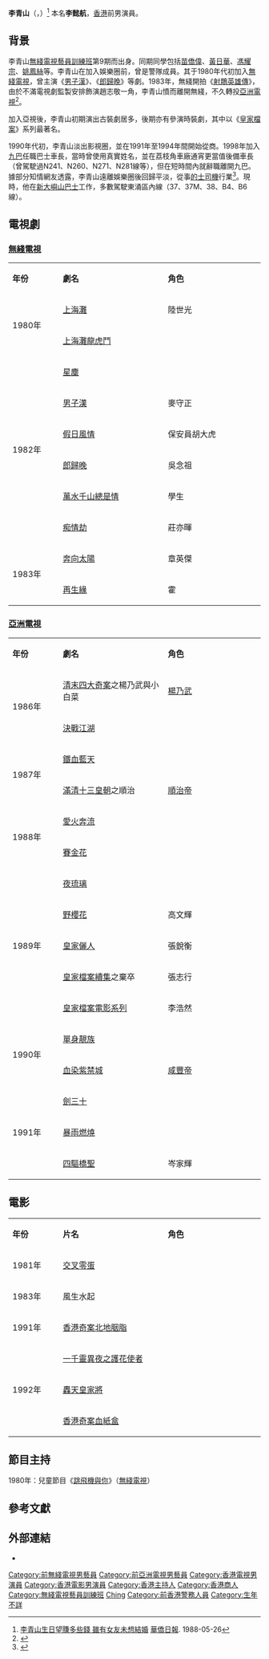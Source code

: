 {{藝人
|姓名 = 李青山
|類型 = 男演員
|圖片 = <!--建議使用自由版權圖像-->
|圖片尺寸 = 
|圖片簡介 = 
|本名 = 李懿航
|外文名 = 
|外文 = 
|羅馬拼音 = Lee Ching Shan
|英文名 = 
|暱稱 = 
|其他藝名 = 
|國籍 = {{CNHK}}
|民族 = 
|籍貫 = 
|出生日期 = 5月26日 
|出生地點 = {{HKG-1959}}[[屯門|屯門]][[青山村_(香港)|青山村]]
|逝世日期 = 
|逝世地點 = 
|職業 = 前演員、司機
|語言 = 粵語、英語、國語
|教育程度 = 
|母校 = 
|宗教信仰 = 未知
|配偶 = 
|兒女 = 
|父母 = 
|親屬 = 
|音樂類型 = 
|演奏樂器 = 
|出道地點 = 
|出道日期 = 
|出道作 = 
|代表作 = 《[[男子漢_(電視劇)|男子漢]]》<br/>《[[郎歸晚|郎歸晚]]》
|著名角色 = 
|活躍年代 = 1980年代－1990年代初
|唱片公司 = 
|經紀公司 = 
|網站 = 
|相關團體 = 
|IMDb = 4127816
|現任成員 = 
|過往成員 = 
|獎項 = 
}}
'''李青山'''（{{lang-en|Lee Ching Shan}}，{{bd||5月26日}}）<ref>[https://mmis.hkpl.gov.hk/coverpage/-/coverpage/view?_coverpage_WAR_mmisportalportlet_hsf=%E6%9D%8E%E9%9D%92%E5%B1%B1&p_r_p_-1078056564_c=QF757YsWv59H%2FuxqfBwEJGc%2FOeby8p31&_coverpage_WAR_mmisportalportlet_o=89&_coverpage_WAR_mmisportalportlet_actual_q=%28%20verbatim_dc.collection%3A%28%22Old%5C%20HK%5C%20Newspapers%22%29%20%29%20AND+%28%20%28%20allTermsMandatory%3A%28true%29%20OR+all_dc.title%3A%28%E6%9D%8E%E9%9D%92%E5%B1%B1%29%20OR+all_dc.creator%3A%28%E6%9D%8E%E9%9D%92%E5%B1%B1%29%20OR+all_dc.contributor%3A%28%E6%9D%8E%E9%9D%92%E5%B1%B1%29%20OR+all_dc.subject%3A%28%E6%9D%8E%E9%9D%92%E5%B1%B1%29%20OR+fulltext%3A%28%E6%9D%8E%E9%9D%92%E5%B1%B1%29%20OR+all_dc.description%3A%28%E6%9D%8E%E9%9D%92%E5%B1%B1%29%20%29%20%29&_coverpage_WAR_mmisportalportlet_sort_field=score&_coverpage_WAR_mmisportalportlet_sort_order=desc 李青山生日望賺多些錢 雖有女友未想結婚] {{Wayback|url=https://mmis.hkpl.gov.hk/coverpage/-/coverpage/view?_coverpage_WAR_mmisportalportlet_hsf=%E6%9D%8E%E9%9D%92%E5%B1%B1&p_r_p_-1078056564_c=QF757YsWv59H%2FuxqfBwEJGc%2FOeby8p31&_coverpage_WAR_mmisportalportlet_o=89&_coverpage_WAR_mmisportalportlet_actual_q=%28%20verbatim_dc.collection%3A%28%22Old%5C%20HK%5C%20Newspapers%22%29%20%29%20AND+%28%20%28%20allTermsMandatory%3A%28true%29%20OR+all_dc.title%3A%28%E6%9D%8E%E9%9D%92%E5%B1%B1%29%20OR+all_dc.creator%3A%28%E6%9D%8E%E9%9D%92%E5%B1%B1%29%20OR+all_dc.contributor%3A%28%E6%9D%8E%E9%9D%92%E5%B1%B1%29%20OR+all_dc.subject%3A%28%E6%9D%8E%E9%9D%92%E5%B1%B1%29%20OR+fulltext%3A%28%E6%9D%8E%E9%9D%92%E5%B1%B1%29%20OR+all_dc.description%3A%28%E6%9D%8E%E9%9D%92%E5%B1%B1%29%20%29%20%29&_coverpage_WAR_mmisportalportlet_sort_field=score&_coverpage_WAR_mmisportalportlet_sort_order=desc |date=20210612024006 }} [[華僑日報|華僑日報]]. 1988-05-26</ref>
本名'''李懿航'''，[[香港|香港]]前男演員。

==背景==
李青山[[無綫電視藝員訓練班|無綫電視藝員訓練班]]第9期而出身。同期同學包括[[苗僑偉|苗僑偉]]、[[黃日華|黃日華]]、[[馮耀宗|馮耀宗]]、[[姚鳳絲|姚鳳絲]]等。李青山在加入娛樂圈前，曾是警隊成員。其于1980年代初加入[[無綫電視|無綫電視]]，曾主演《[[男子漢_(電視劇)|男子漢]]》、《[[郎歸晚|郎歸晚]]》等劇。1983年，無綫開拍《[[射鵰英雄傳_(1983年電視劇)|射鵰英雄傳]]》，由於不滿電視劇監製安排飾演趙志敬一角，李青山憤而離開無綫，不久轉投[[亞洲電視|亞洲電視]]<ref>{{Cite news |url=https://hk.on.cc/hk/bkn/cnt/lifestyle/20190630/mobile/bkn-20190630080018530-0630_00982_001.html |title=香港估估吓：呢套警匪劇　大家記唔記得？ |publisher=on.cc東網 |date=2019-06-30 |access-date=2020-04-22 |archive-date=2021-06-12 |archive-url=https://web.archive.org/web/20210612111634/https://hk.on.cc/hk/bkn/cnt/lifestyle/20190630/mobile/bkn-20190630080018530-0630_00982_001.html |dead-url=no }}</ref>。

加入亞視後，李青山初期演出古裝劇居多，後期亦有參演時裝劇，其中以《[[皇家檔案|皇家檔案]]》系列最著名。

1990年代初，李青山淡出影視圈，並在1991年至1994年間開始從商。1998年加入[[九巴|九巴]]任職巴士車長，當時曾使用真實姓名，並在荔枝角車廠通宵更當值後備車長（曾駕駛過N241、N260、N271、N281線等），但在短時間內就辭職離開九巴。據部分知情網友透露，李青山遠離娛樂圈後回歸平淡，從事[[的士司機|的士司機]]行業<ref>{{Cite news|url=https://hk.entertainment.appledaily.com/entertainment/daily/article/20150617/19186792 |title=去晒邊？：七個銷聲匿迹的小生 |publisher=香港蘋果日報 |date=2015-06-17 |access-date=2020-04-22}}</ref>。現時，他在[[新大嶼山巴士|新大嶼山巴士]]工作，多數駕駛東涌區內線（37、37M、38、B4、B6線）。

==電視劇==
===[[無綫電視|無綫電視]]===
{|class="wikitable" width="60%"
|- style="background:#87CEFA; color:black" align=center
|style="width:12%"|'''年份'''||style="width:25%"|'''劇名'''||style="width:23%"|'''角色'''
|-
|rowspan="2"|1980年||[[上海灘_(1980年電視劇)|上海灘]]||陸世光
|-
|[[上海灘龍虎鬥|上海灘龍虎鬥]]||
|-
|rowspan="6"|1982年|| [[星塵　(電視劇)|星塵]]||
|-
|[[男子漢　(電視劇)|男子漢]]||麥守正
|-
|[[假日風情|假日風情]]||保安員胡大虎
|-
|[[郎歸晚|郎歸晚]]||吳念祖
|-
|[[萬水千山總是情|萬水千山總是情]]||學生
|-
|[[痴情劫|痴情劫]]||莊亦暉
|-
|rowspan="2"|1983年||[[奔向太陽|奔向太陽]]||章英傑
|-
|[[再生緣_(消歧義)|再生緣]]||霍
|}

===[[亞洲電視|亞洲電視]]===
{|class="wikitable" width="60%"
|- style="background:#87CEFA; color:black" align=center
|style="width:12%"|'''年份'''||style="width:25%"|'''劇名'''||style="width:23%"|'''角色'''
|-
|rowspan="2"|1986年|| [[清末四大奇案　(電視劇)|清末四大奇案]]之楊乃武與小白菜||[[楊乃武|楊乃武]]
|-
|[[決戰江湖|決戰江湖]]||
|-
|rowspan="2"|1987年||[[鐵血藍天|鐵血藍天]]||
|-
|[[滿清十三皇朝|滿清十三皇朝]]之順治||[[順治帝|順治帝]]
|-
|rowspan="2"|1988年||[[愛火奔流|愛火奔流]]||
|-
|[[賽金花_(電視劇)|賽金花]]||
|-
|rowspan="5"|1989年||[[夜琉璃|夜琉璃]]||
|-
|[[野櫻花|野櫻花]]||高文輝
|-
|[[皇家儷人|皇家儷人]]||張銳衡
|-
|[[皇家檔案續集|皇家檔案續集]]之棄卒||張志行
|-
|[[皇家檔案電影系列|皇家檔案電影系列]]||李浩然
|-
|rowspan="2"|1990年||[[單身靚族|單身靚族]]||
|-
|[[滿清十三皇朝|血染紫禁城]]||[[咸豐帝|咸豐帝]]
|-
|rowspan="3"|1991年||[[劍三十|劍三十]]||
|-
|[[暴雨燃燒|暴雨燃燒]]||
|-
|[[四驅橋聖|四驅橋聖]]||岑家輝
|}

== 電影 ==
{|class="wikitable" width="60%"
|- style="background:#87CEFA; color:black" align=center
|style="width:12%"|'''年份'''||style="width:25%"|'''片名'''||style="width:23%"|'''角色'''
|-
|1981年||[[交叉零蛋|交叉零蛋]]||	 	 
|-
|1983年||風生水起||	 
|-
|1991年||[[香港奇案北地胭脂|香港奇案北地胭脂]]||	
|-
|rowspan="3"|1992年||[[一千靈異夜之護花使者|一千靈異夜之護花使者]]||	 	 
|-
|[[轟天皇家將|轟天皇家將]]|| 	 
|-
|[[香港奇案血紙盒|香港奇案血紙盒]]||
|}

== 節目主持 ==
1980年：兒童節目《[[無綫電視節目列表|跳飛機與你]]》（[[無綫電視|無綫電視]]）

== 參考文獻 ==
{{Reflist}}

== 外部連結 ==
* {{Hkmdb name|9654}}

{{DEFAULTSORT:Lee}}
[[Category:前無綫電視男藝員|Category:前無綫電視男藝員]]
[[Category:前亞洲電視男藝員|Category:前亞洲電視男藝員]]
[[Category:香港電視男演員|Category:香港電視男演員]]
[[Category:香港電影男演員|Category:香港電影男演員]]
[[Category:香港主持人|Category:香港主持人]]
[[Category:香港商人|Category:香港商人]]
[[Category:無綫電視藝員訓練班|Category:無綫電視藝員訓練班]]
[[Category:李姓|Ching]]
[[Category:前香港警務人員|Category:前香港警務人員]]
[[Category:生年不詳|Category:生年不詳]]